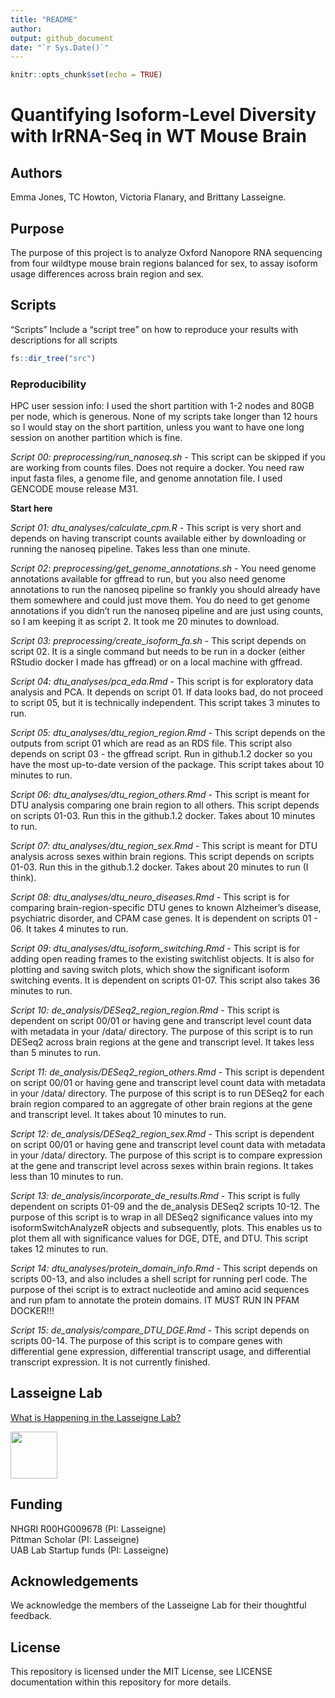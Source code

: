 ```yaml
---
title: "README"
author:
output: github_document
date: "`r Sys.Date()`"
---
```


```r
knitr::opts_chunk$set(echo = TRUE)
```

# Quantifying Isoform-Level Diversity with lrRNA-Seq in WT Mouse Brain

## Authors

Emma Jones, TC Howton, Victoria Flanary, and Brittany Lasseigne. 

## Purpose 

The purpose of this project is to analyze Oxford Nanopore RNA sequencing from four wildtype mouse brain regions balanced for sex, to assay isoform usage differences across brain region and sex.

## Scripts 

"Scripts"
Include a "script tree" on how to reproduce your results with descriptions for all scripts

```r
fs::dir_tree("src")
```

### Reproducibility

HPC user session info: I used the short partition with 1-2 nodes and 80GB per node, which is generous. None of my scripts take longer than 12 hours so I would stay on the short partition, unless you want to have one long session on another partition which is fine.

*Script 00: preprocessing/run_nanoseq.sh* - This script can be skipped if you are working from counts files. Does not require a docker. You need raw input fasta files, a genome file, and genome annotation file. I used GENCODE mouse release M31.

**Start here**

*Script 01: dtu_analyses/calculate_cpm.R* - This script is very short and depends on having transcript counts available either by downloading or running the nanoseq pipeline. Takes less than one minute.

*Script 02: preprocessing/get_genome_annotations.sh* - You need genome annotations available for gffread to run, but you also need genome annotations to run the nanoseq pipeline so frankly you should already have them somewhere and could just move them. You do need to get genome annotations if you didn't run the nanoseq pipeline and are just using counts, so I am keeping it as script 2. It took me 20 minutes to download.

*Script 03: preprocessing/create_isoform_fa.sh* - This script depends on script 02. It is a single command but needs to be run in a docker (either RStudio docker I made has gffread) or on a local machine with gffread.

*Script 04: dtu_analyses/pca_eda.Rmd* - This script is for exploratory data analysis and PCA. It depends on script 01. If data looks bad, do not proceed to script 05, but it is technically independent. This script takes 3 minutes to run.

*Script 05: dtu_analyses/dtu_region_region.Rmd* - This script depends on the outputs from script 01 which are read as an RDS file. This script also depends on script 03 - the gffread script. Run in github.1.2 docker so you have the most up-to-date version of the package. This script takes about 10 minutes to run.

*Script 06: dtu_analyses/dtu_region_others.Rmd* - This script is meant for DTU analysis comparing one brain region to all others. This script depends on scripts 01-03. Run this in the github.1.2 docker. Takes about 10 minutes to run.

*Script 07: dtu_analyses/dtu_region_sex.Rmd* - This script is meant for DTU analysis across sexes within brain regions. This script depends on scripts 01-03. Run this in the github.1.2 docker. Takes about 20 minutes to run (I think).

*Script 08: dtu_analyses/dtu_neuro_diseases.Rmd* - This script is for comparing brain-region-specific DTU genes to known Alzheimer's disease, psychiatric disorder, and CPAM case genes. It is dependent on scripts 01 - 06. It takes 4 minutes to run.

*Script 09: dtu_analyses/dtu_isoform_switching.Rmd* - This script is for adding open reading frames to the existing switchlist objects. It is also for plotting and saving switch plots, which show the significant isoform switching events. It is dependent on scripts 01-07. This script also takes 36 minutes to run.

*Script 10: de_analysis/DESeq2_region_region.Rmd* - This script is dependent on script 00/01 or having gene and transcript level count data with metadata in your /data/ directory. The purpose of this script is to run DESeq2 across brain regions at the gene and transcript level. It takes less than 5 minutes to run.

*Script 11: de_analysis/DESeq2_region_others.Rmd* - This script is dependent on script 00/01 or having gene and transcript level count data with metadata in your /data/ directory. The purpose of this script is to run DESeq2 for each brain region compared to an aggregate of other brain regions at the gene and transcript level. It takes about 10 minutes to run.

*Script 12: de_analysis/DESeq2_region_sex.Rmd* - This script is dependent on script 00/01 or having gene and transcript level count data with metadata in your /data/ directory. The purpose of this script is to compare expression at the gene and transcript level across sexes within brain regions. It takes less than 10 minutes to run.

*Script 13: de_analysis/incorporate_de_results.Rmd* - This script is fully dependent on scripts 01-09 and the de_analysis DESeq2 scripts 10-12. The purpose of this script is to wrap in all DESeq2 significance values into my isoformSwitchAnalyzeR objects and subsequently, plots. This enables us to plot them all with significance values for DGE, DTE, and DTU. This script takes 12 minutes to run.

*Script 14: dtu_analyses/protein_domain_info.Rmd* - This script depends on scripts 00-13, and also includes a shell script for running perl code. The purpose of thei script is to extract nucleotide and amino acid sequences and run pfam to annotate the protein domains. IT MUST RUN IN PFAM DOCKER!!!

*Script 15: de_analysis/compare_DTU_DGE.Rmd* - This script depends on scripts 00-14. The purpose of this script is to compare genes with differential gene expression, differential transcript usage, and differential transcript expression. It is not currently finished.

## Lasseigne Lab 

[What is Happening in the Lasseigne Lab?](https://www.lasseigne.org/)

<img src="https://www.lasseigne.org/img/main/lablogo.png" width="75" height="75">

## Funding 

NHGRI R00HG009678 (PI: Lasseigne)  
Pittman Scholar (PI: Lasseigne)  
UAB Lab Startup funds (PI: Lasseigne)  

## Acknowledgements 

We acknowledge the members of the Lasseigne Lab for their thoughtful feedback.

## License 

This repository is licensed under the MIT License, see LICENSE documentation within this repository for more details.
